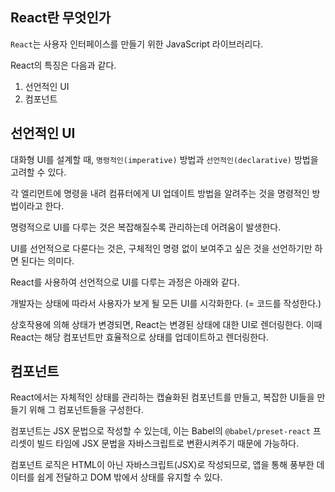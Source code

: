 ## React란 무엇인가

`React`는 사용자 인터페이스를 만들기 위한 JavaScript 라이브러리다.

React의 특징은 다음과 같다.

1. 선언적인 UI
2. 컴포넌트

## 선언적인 UI

대화형 UI를 설계할 때, `명령적인(imperative)` 방법과 `선언적인(declarative)` 방법을 고려할 수 있다.

각 엘리먼트에 명령을 내려 컴퓨터에게 UI 업데이트 방법을 알려주는 것을 명령적인 방법이라고 한다.

명령적으로 UI를 다루는 것은 복잡해질수록 관리하는데 어려움이 발생한다.

UI를 선언적으로 다룬다는 것은, 구체적인 명령 없이 보여주고 싶은 것을 선언하기만 하면 된다는 의미다.

React를 사용하여 선언적으로 UI를 다루는 과정은 아래와 같다.

개발자는 상태에 따라서 사용자가 보게 될 모든 UI를 시각화한다. (= 코드를 작성한다.)

상호작용에 의해 상태가 변경되면, React는 변경된 상태에 대한 UI로 렌더링한다. 이때 React는 해당 컴포넌트만 효율적으로 상태를 업데이트하고 렌더링한다.

## 컴포넌트

React에서는 자체적인 상태를 관리하는 캡슐화된 컴포넌트를 만들고, 복잡한 UI들을 만들기 위해 그 컴포넌트들을 구성한다.

컴포넌트는 JSX 문법으로 작성할 수 있는데, 이는 Babel의 `@babel/preset-react` 프리셋이 빌드 타임에 JSX 문법을 자바스크립트로 변환시켜주기 때문에 가능하다.

컴포넌트 로직은 HTML이 아닌 자바스크립트(JSX)로 작성되므로, 앱을 통해 풍부한 데이터를 쉽게 전달하고 DOM 밖에서 상태를 유지할 수 있다.
